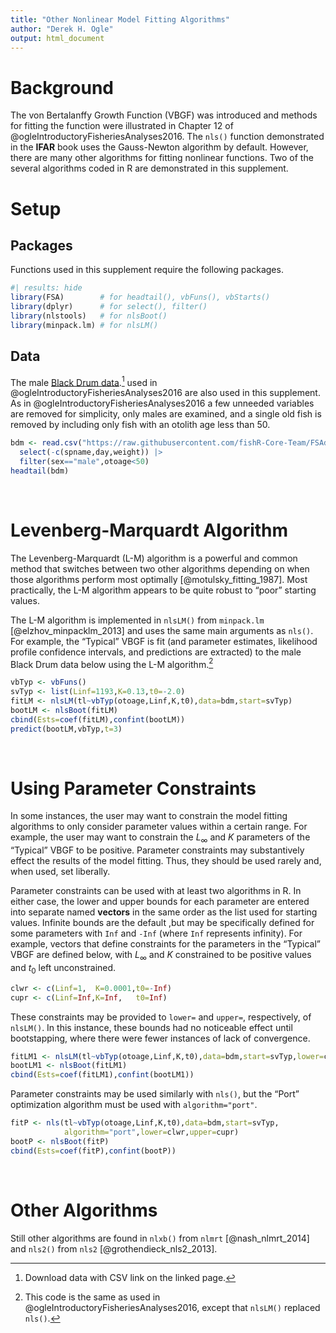 ```yaml
---
title: "Other Nonlinear Model Fitting Algorithms"
author: "Derek H. Ogle"
output: html_document
---
```


# Background

The von Bertalanffy Growth Function (VBGF) was introduced and methods for fitting the function were illustrated in Chapter 12 of @ogleIntroductoryFisheriesAnalyses2016. The `nls()` function demonstrated in the **IFAR** book uses the Gauss-Newton algorithm by default. However, there are many other algorithms for fitting nonlinear functions. Two of the several algorithms coded in R are demonstrated in this supplement.

# Setup
## Packages
Functions used in this supplement require the following packages.

```r
#| results: hide
library(FSA)        # for headtail(), vbFuns(), vbStarts()
library(dplyr)      # for select(), filter()
library(nlstools)   # for nlsBoot()
library(minpack.lm) # for nlsLM()
```

## Data
The male [Black Drum data](https://fishr-core-team.github.io/FSAdata/reference/BlackDrum2001.html).^[Download data with CSV link on the linked page.] used in @ogleIntroductoryFisheriesAnalyses2016 are also used in this supplement. As in @ogleIntroductoryFisheriesAnalyses2016 a few unneeded variables are removed for simplicity, only males are examined, and a single old fish is removed by including only fish with an otolith age less than 50.

```r
bdm <- read.csv("https://raw.githubusercontent.com/fishR-Core-Team/FSAdata/main/data-raw/BlackDrum2001.csv") |>
  select(-c(spname,day,weight)) |>
  filter(sex=="male",otoage<50)
headtail(bdm)
```

&nbsp;

# Levenberg-Marquardt Algorithm
The Levenberg-Marquardt (L-M) algorithm is a powerful and common method that switches between two other algorithms depending on when those algorithms perform most optimally [@motulsky_fitting_1987]. Most practically, the L-M algorithm appears to be quite robust to "poor" starting values.

The L-M algorithm is implemented in `nlsLM()` from `minpack.lm` [@elzhov_minpacklm_2013] and uses the same main arguments as `nls()`. For example, the "Typical" VBGF is fit (and parameter estimates, likelihood profile confidence intervals, and predictions are extracted) to the male Black Drum data below using the L-M algorithm.^[This code is the same as used in @ogleIntroductoryFisheriesAnalyses2016, except that `nlsLM()` replaced `nls()`.]

```r
vbTyp <- vbFuns()
svTyp <- list(Linf=1193,K=0.13,t0=-2.0)
fitLM <- nlsLM(tl~vbTyp(otoage,Linf,K,t0),data=bdm,start=svTyp)
bootLM <- nlsBoot(fitLM)
cbind(Ests=coef(fitLM),confint(bootLM))
predict(bootLM,vbTyp,t=3)
```

&nbsp;

# Using Parameter Constraints
In some instances, the user may want to constrain the model fitting algorithms to only consider parameter values within a certain range. For example, the user may want to constrain the $L_{\infty}$ and $K$ parameters of the "Typical" VBGF to be positive. Parameter constraints may substantively effect the results of the model fitting. Thus, they should be used rarely and, when used, set liberally.

Parameter constraints can be used with at least two algorithms in R. In either case, the lower and upper bounds for each parameter are entered into separate named **vectors** in the same order as the list used for starting values. Infinite bounds are the default ,but may be specifically defined for some parameters with `Inf` and `-Inf` (where `Inf` represents infinity). For example, vectors that define constraints for the parameters in the "Typical" VBGF are defined below, with $L_\infty$ and $K$ constrained to be positive values and $t_{0}$ left unconstrained.

```r
clwr <- c(Linf=1,  K=0.0001,t0=-Inf)
cupr <- c(Linf=Inf,K=Inf,   t0=Inf)
```

These constraints may be provided to `lower=` and `upper=`, respectively, of `nlsLM()`. In this instance, these bounds had no noticeable effect until bootstapping, where there were fewer instances of lack of convergence.

```r
fitLM1 <- nlsLM(tl~vbTyp(otoage,Linf,K,t0),data=bdm,start=svTyp,lower=clwr,upper=cupr)
bootLM1 <- nlsBoot(fitLM1)
cbind(Ests=coef(fitLM1),confint(bootLM1))
```

Parameter constraints may be used similarly with `nls()`, but the "Port" optimization algorithm must be used with `algorithm="port"`.

```r
fitP <- nls(tl~vbTyp(otoage,Linf,K,t0),data=bdm,start=svTyp,
            algorithm="port",lower=clwr,upper=cupr)
bootP <- nlsBoot(fitP)
cbind(Ests=coef(fitP),confint(bootP))
```

&nbsp;

# Other Algorithms
Still other algorithms are found in `nlxb()` from `nlmrt` [@nash_nlmrt_2014] and `nls2()` from `nls2` [@grothendieck_nls2_2013].
